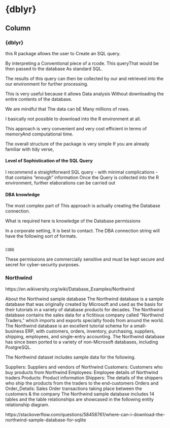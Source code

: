 {dblyr} {data-navmenu="Workshop"}
==========================================

Column {.tabset}
--------------------

### {dblyr} 

this R package allows the user to Create an SQL query.

By interpreting a Conventional piece of a rcode.
This queryThat would be then passed to the database As standard SQL.

The results of this query can then be collected by our and retrieved into the our environment for further processing.

This is very useful because it allows Data analysis Without downloading the entire contents of the database.

We are mindful that The data can bE Many millions of rows.

I basically not possible to download into the R environment at all.

This approach is very convenient and very cost efficient in terms of memoryAnd computational time.

The overall structure of the package is very simple If you are already familiar with tidy verse,


#### Level of Sophistication of the SQL Query

I recommend a straightforward SQL query - with minimal complications - that contains "enough" information
Once the Query is collected into the R environment, further elaborations can be carried out



#### DBA knowledge

The most complex part of This approach is actually creating the Database connection.

What is required here is knowledge of the Database permissions 

In a corporate setting, It is best to contact. The DBA connection string will have the following sort of formats. 
<pre><code>
CODE
</code></pre>

These permissions are commercially sensitive and must be kept secure and secret for cyber-security purposes.

### Northwind

https://en.wikiversity.org/wiki/Database_Examples/Northwind

About the Northwind sample database
The Northwind database is a sample database that was originally created by Microsoft and used as the basis for their tutorials in a variety of database products for decades. The Northwind database contains the sales data for a fictitious company called “Northwind Traders,” which imports and exports specialty foods from around the world. The Northwind database is an excellent tutorial schema for a small-business ERP, with customers, orders, inventory, purchasing, suppliers, shipping, employees, and single-entry accounting. The Northwind database has since been ported to a variety of non-Microsoft databases, including PostgreSQL.

The Northwind dataset includes sample data for the following.

Suppliers: Suppliers and vendors of Northwind
Customers: Customers who buy products from Northwind
Employees: Employee details of Northwind traders
Products: Product information
Shippers: The details of the shippers who ship the products from the traders to the end-customers
Orders and Order_Details: Sales Order transactions taking place between the customers & the company
The Northwind sample database includes 14 tables and the table relationships are showcased in the following entity relationship diagram.

https://stackoverflow.com/questions/58458761/where-can-i-download-the-northwind-sample-database-for-sqlite
